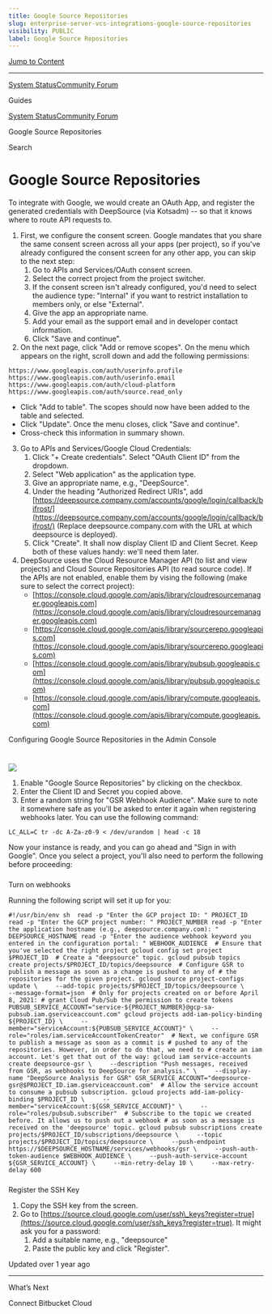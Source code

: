 ```yaml
---
title: Google Source Repositories
slug: enterprise-server-vcs-integrations-google-source-repositories
visibility: PUBLIC
label: Google Source Repositories
---
```

[Jump to Content](#content)

* * *

[System Status](https://deepsourcestatus.com/)[Community Forum](https://discuss.deepsource.com/)

Guides

[System Status](https://deepsourcestatus.com/)[Community Forum](https://discuss.deepsource.com/)

Google Source Repositories

Search

Google Source Repositories
==========================

To integrate with Google, we would create an OAuth App, and register the generated credentials with DeepSource (via Kotsadm) -- so that it knows where to route API requests to.

1.  First, we configure the consent screen. Google mandates that you share the same consent screen across all your apps (per project), so if you've already configured the consent screen for any other app, you can skip to the next step:
    1.  Go to APIs and Services/OAuth consent screen.
    2.  Select the correct project from the project switcher.
    3.  If the consent screen isn't already configured, you'd need to select the audience type: "Internal" if you want to restrict installation to members only, or else "External".
    4.  Give the app an appropriate name.
    5.  Add your email as the support email and in developer contact information.
    6.  Click "Save and continue".
2.  On the next page, click "Add or remove scopes". On the menu which appears on the right, scroll down and add the following permissions:

`https://www.googleapis.com/auth/userinfo.profile https://www.googleapis.com/auth/userinfo.email https://www.googleapis.com/auth/cloud-platform https://www.googleapis.com/auth/source.read_only`

*   Click "Add to table". The scopes should now have been added to the table and selected.
*   Click "Update". Once the menu closes, click "Save and continue".
*   Cross-check this information in summary shown.

3.  Go to APIs and Services/Google Cloud Credentials:
    1.  Click "+ Create credentials". Select "OAuth Client ID" from the dropdown.
    2.  Select "Web application" as the application type.
    3.  Give an appropriate name, e.g., "DeepSource".
    4.  Under the heading "Authorized Redirect URIs", add [https://deepsource.company.com/accounts/google/login/callback/bifrost/](https://deepsource.company.com/accounts/google/login/callback/bifrost/) (Replace deepsource.company.com with the URL at which deepsource is deployed).
    5.  Click "Create". It shall now display Client ID and Client Secret. Keep both of these values handy: we'll need them later.
4.  DeepSource uses the Cloud Resource Manager API (to list and view projects) and Cloud Source Repositories API (to read source code). If the APIs are not enabled, enable them by vising the following (make sure to select the correct project):
    *   [https://console.cloud.google.com/apis/library/cloudresourcemanager.googleapis.com](https://console.cloud.google.com/apis/library/cloudresourcemanager.googleapis.com)
    *   [https://console.cloud.google.com/apis/library/sourcerepo.googleapis.com](https://console.cloud.google.com/apis/library/sourcerepo.googleapis.com)
    *   [https://console.cloud.google.com/apis/library/pubsub.googleapis.com](https://console.cloud.google.com/apis/library/pubsub.googleapis.com)
    *   [https://console.cloud.google.com/apis/library/compute.googleapis.com](https://console.cloud.google.com/apis/library/compute.googleapis.com)

Configuring Google Source Repositories in the Admin Console

[](#configuring-google-source-repositories-in-the-admin-console)
===============================================================================================================================

![](https://files.readme.io/2cec910-small-gsr.png)

1.  Enable "Google Source Repositories" by clicking on the checkbox.
2.  Enter the Client ID and Secret you copied above.
3.  Enter a random string for "GSR Webhook Audience". Make sure to note it somewhere safe as you'll be asked to enter it again when registering webhooks later. You can use the following command:

`LC_ALL=C tr -dc A-Za-z0-9 < /dev/urandom | head -c 18`

Now your instance is ready, and you can go ahead and "Sign in with Google". Once you select a project, you'll also need to perform the following before proceeding:

### 

Turn on webhooks

[](#turn-on-webhooks)

Running the following script will set it up for you:

`#!/usr/bin/env sh  read -p "Enter the GCP project ID: " PROJECT_ID read -p "Enter the GCP project number: " PROJECT_NUMBER read -p "Enter the application hostname (e.g., deepsource.company.com): " DEEPSOURCE_HOSTNAME read -p "Enter the audience webhook keyword you entered in the configuration portal: " WEBHOOK_AUDIENCE  # Ensure that you've selected the right project gcloud config set project $PROJECT_ID  # Create a "deepsource" topic. gcloud pubsub topics create projects/$PROJECT_ID/topics/deepsource  # Configure GSR to publish a message as soon as a change is pushed to any of # the repositories for the given project. gcloud source project-configs update \     --add-topic projects/$PROJECT_ID/topics/deepsource \     --message-format=json  # Only for projects created on or before April 8, 2021: # grant Cloud Pub/Sub the permission to create tokens PUBSUB_SERVICE_ACCOUNT="service-${PROJECT_NUMBER}@gcp-sa-pubsub.iam.gserviceaccount.com" gcloud projects add-iam-policy-binding ${PROJECT_ID} \     --member="serviceAccount:${PUBSUB_SERVICE_ACCOUNT}" \     --role="roles/iam.serviceAccountTokenCreator"  # Next, we configure GSR to publish a message as soon as a commit is # pushed to any of the repositories. However, in order to do that, we need to # create an iam account. Let's get that out of the way: gcloud iam service-accounts create deepsource-gsr \     --description "Push messages, received from GSR, as webhooks to DeepSource for analysis." \     --display-name "DeepSource Analysis for GSR" GSR_SERVICE_ACCOUNT="deepsource-gsr@$PROJECT_ID.iam.gserviceaccount.com"  # Allow the service account to consume a pubsub subscription. gcloud projects add-iam-policy-binding $PROJECT_ID \     --member="serviceAccount:${GSR_SERVICE_ACCOUNT}" \     --role="roles/pubsub.subscriber"  # Subscribe to the topic we created before. It allows us to push out a webhook # as soon as a message is received on the 'deepsource' topic. gcloud pubsub subscriptions create projects/$PROJECT_ID/subscriptions/deepsource \     --topic projects/$PROJECT_ID/topics/deepsource \     --push-endpoint https://$DEEPSOURCE_HOSTNAME/services/webhooks/gsr \     --push-auth-token-audience $WEBHOOK_AUDIENCE \     --push-auth-service-account ${GSR_SERVICE_ACCOUNT} \     --min-retry-delay 10 \     --max-retry-delay 600`

### 

Register the SSH Key

[](#register-the-ssh-key)

1.  Copy the SSH key from the screen.
2.  Go to [https://source.cloud.google.com/user/ssh\_keys?register=true](https://source.cloud.google.com/user/ssh_keys?register=true). It might ask you for a password:
    1.  Add a suitable name, e.g., "deepsource"
    2.  Paste the public key and click "Register".

Updated over 1 year ago

* * *

What’s Next

Connect Bitbucket Cloud
